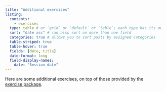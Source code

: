 ```yaml
---
title: "Additional exercises"
listing: 
  contents: 
    - exercises
  type: table # or `grid` or `default` or `table`; each type has its own set of yaml options to include
  sort: "date asc" # can also sort on more than one field
  categories: true # allows you to sort posts by assigned categories
  table-striped: true
  table-hover: true
  fields: [date, title]
  date-format: long
  field-display-names:
    date: "Session date"
---
```


Here are some additional exercises, on top of those provided by the 
[exercise package](/2024Spring/tutorials/using-exercises/).

